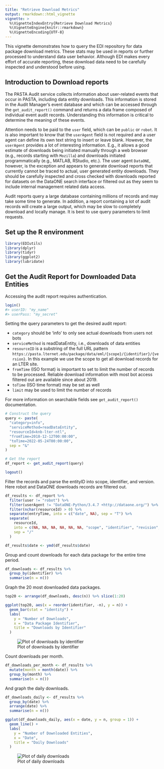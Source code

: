 ```yaml
---
title: "Retrieve Download Metrics"
output: rmarkdown::html_vignette
vignette: >
  %\VignetteIndexEntry{Retrieve Download Metrics}
  %\VignetteEngine{knitr::rmarkdown}
  %\VignetteEncoding{UTF-8}
---
```


This vignette demonstrates how to query the EDI repository for data package download metrics. These stats may be used in reports or further processed to understand data user behavior. Although EDI makes every effort of accurate reporting, these download data need to be carefully inspected and understood before using.

## Introduction to Download reports

The PASTA Audit service collects information about user-related events that occur in PASTA, including data entity downloads. This information is stored in the Audit Manager's event database and which can be accessed through the `get_audit_report()` command and returns a data frame composed of individual event audit records. Understanding this information is critical to determine the meaning of these events.

Attention needs to be paid to the `user` field, which can be `public` or `robot`. It is also important to know that the `userAgent` field is not required and a user agent can define its own text string to insert or leave blank. However, the `userAgent` provides a lot of interesting information. E.g., it allows a good estimate of downloads being initiated manually through a web browser (e.g., records starting with `Mozilla`) and downloads initiated programmatically (e.g., MATLAB, RStudio, etc.). The user agent `DataONE`, however, is the exception and appears to generate download reports that currently cannot be traced to actual, user generated entity downloads. They should be carefully inspected and cross checked with downloads reported for datasets on the DataONE search interface or filtered out as they seem to include internal management related data access. 

Audit reports query a large database containing millions of records and may take some time to generate. In addition, a report containing a lot of audit records will create a large output, which may be slow to completely download and locally manage. It is best to use query parameters to limit requests.

## Set up the R environment


```r
library(EDIutils)
library(dplyr)
library(tidyr)
library(ggplot2)
library(lubridate)
```


## Get the Audit Report for Downloaded Data Entities

Accessing the audit report requires authentication.


```r
login()
#> userID: "my_name"
#> userPass: "my_secret"
```

Setting the query parameters to get the desired audit report:

  - `category` should be 'info' to only see actual downloads from users not bots
  - `serviceMethod` is readDataEntity, i.e., downloads of data entities
  - `resourceID` is a substring of the full URL pattern `https://pasta.lternet.edu/package/data/eml/{scope}/{identifier}/{version}`. In this example we use the scope to get all download records for an LTER site.
  - `fromTime` (ISO format) is important to set to limit the number of records to be processed. Reliable download information with most bot access filtered out are available since about 2019.
  - `toTime` (ISO time format) may be set as well
  - `limit` may be used to limit the number of records
  
For more information on searchable fields see `get_audit_report()` documentation.
  

```r
# Construct the query
query <- paste(
  "category=info",
  "serviceMethod=readDataEntity",
  "resourceId=knb-lter-ntl",
  "fromTime=2018-12-12T00:00:00",
  "toTime=2022-05-24T00:00:00",
  sep = "&"
)

# Get the report
df_report <- get_audit_report(query)

logout()
```

Filter the records and parse the entityID into scope, identifier, and version. Here robot and DataONE downloads records are filtered out.

```r
df_results <- df_report %>%
  filter(user != "robot") %>%
  filter(userAgent != "DataONE-Python/3.4.7 +http://dataone.org/") %>%
  filter(nchar(resourceId) > 0) %>%
  separate(entryTime, into = c("date", NA), sep = "T") %>%
  separate(
    resourceId, 
    into = c(NA, NA, NA, NA, NA, NA, "scope", "identifier", "revision", NA), 
    sep = "/"
  )

df_results$date <- ymd(df_results$date)
```

Group and count downloads for each data package for the entire time period.

```r
df_downloads <- df_results %>%
  group_by(identifier) %>%
  summarise(n = n())
```

Graph the 20 most downloaded data packages.

```r
top20 <- arrange(df_downloads, desc(n)) %>% slice(1:20)

ggplot(top20, aes(x = reorder(identifier, -n), y = n)) +
  geom_bar(stat = "identity") +
  labs(
    y = "Number of Downloads",
    x = "Data Package Identifier",
    title = "Downloads by Identifier"
  )
```

![Plot of downloads by identifier](downloads_by_identifier.png)


Count downloads per month.

```r
df_downloads_per_month <- df_results %>%
  mutate(month = month(date)) %>% 
  group_by(month) %>%
  summarise(n = n())
```

And graph the daily downloads.

```r
df_downloads_daily <- df_results %>%
  group_by(date) %>%
  arrange(date) %>%
  summarise(n = n())

ggplot(df_downloads_daily, aes(x = date, y = n, group = 1)) +
  geom_line() +
  labs(
    y = "Number of Downloaded Entities",
    x = "Date",
    title = "Daily Downloads"
  )
```

![Plot of daily downloads](downloads_by_date.png)
